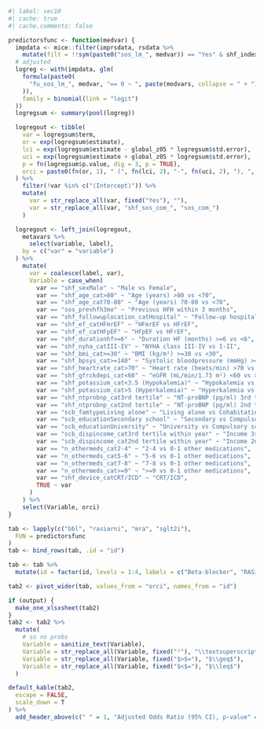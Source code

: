 ```r
#| label: sec10
#| cache: true
#| cache.comments: false

predictorsfunc <- function(medvar) {
  impdata <- mice::filter(imprsdata, rsdata %>%
    mutate(filt = !!sym(paste0("sos_lm_", medvar)) == "Yes" & shf_indexyear_cat == "2021-2023") %>% pull(filt))
  # adjusted
  logreg <- with(impdata, glm(
    formula(paste0(
      "fu_sos_lm_", medvar, "== 0 ~ ", paste(modvars, collapse = " + ")
    )),
    family = binomial(link = "logit")
  ))
  logregsum <- summary(pool(logreg))

  logregout <- tibble(
    var = logregsum$term,
    or = exp(logregsum$estimate),
    lci = exp(logregsum$estimate - global_z05 * logregsum$std.error),
    uci = exp(logregsum$estimate + global_z05 * logregsum$std.error),
    p = fn(logregsum$p.value, dig = 3, p = TRUE),
    orci = paste0(fn(or, 1), " (", fn(lci, 2), "-", fn(uci, 2), "), ", p)
  ) %>%
    filter(!var %in% c("(Intercept)")) %>%
    mutate(
      var = str_replace_all(var, fixed("Yes"), ""),
      var = str_replace_all(var, "shf_sos_com_", "sos_com_")
    )

  logregout <- left_join(logregout,
    metavars %>%
      select(variable, label),
    by = c("var" = "variable")
  ) %>%
    mutate(
      var = coalesce(label, var),
      Variable = case_when(
        var == "shf_sexMale" ~ "Male vs Female",
        var == "shf_age_cat>80" ~ "Age (years) >80 vs <70",
        var == "shf_age_cat70-80" ~ "Age (years) 70-80 vs <70",
        var == "sos_prevhfh3mo" ~ "Previous HFH within 3 months",
        var == "shf_followuplocation_catHospital" ~ "Follow-up hospital vs Primary care/Other",
        var == "shf_ef_catHFmrEF" ~ "HFmrEF vs HFrEF",
        var == "shf_ef_catHFpEF" ~ "HFpEF vs HFrEF",
        var == "shf_durationhf>=6" ~ "Duration HF (months) >=6 vs <6",
        var == "shf_nyha_catIII-IV" ~ "NYHA class III-IV vs I-II",
        var == "shf_bmi_cat>=30" ~ "BMI (kg/m²) >=30 vs <30",
        var == "shf_bpsys_cat>=140" ~ "Systolic bloodpressure (mmHg) >=140 vs <140",
        var == "shf_heartrate_cat>70" ~ "Heart rate (beats/min) >70 vs <=70",
        var == "shf_gfrckdepi_cat<60" ~ "eGFR (mL/min/1.73 m²) <60 vs >=60",
        var == "shf_potassium_cat<3.5 (Hypokalemia)" ~ "Hypokalemia vs Normakalemia",
        var == "shf_potassium_cat>5 (Hyperkalemia)" ~ "Hyperkalemia vs Normakalemia",
        var == "shf_ntprobnp_cat3rd tertile" ~ "NT-proBNP (pg/ml) 3rd tertile vs 1st tertile",
        var == "shf_ntprobnp_cat2nd tertile" ~ "NT-proBNP (pg/ml) 2nd tertile vs 1st tertile",
        var == "scb_famtypeLiving alone" ~ "Living alone vs Cohabitating",
        var == "scb_educationSecondary school" ~ "Secondary vs Compulsory school",
        var == "scb_educationUniversity" ~ "University vs Compulsory school",
        var == "scb_dispincome_cat3rd tertile within year" ~ "Income 3rd tertile vs 1st tertile",
        var == "scb_dispincome_cat2nd tertile within year" ~ "Income 2nd tertile vs 1st tertile",
        var == "n_othermeds_cat2-4" ~ "2-4 vs 0-1 other medications",
        var == "n_othermeds_cat5-6" ~ "5-6 vs 0-1 other medications",
        var == "n_othermeds_cat7-8" ~ "7-8 vs 0-1 other medications",
        var == "n_othermeds_cat>=9" ~ ">=9 vs 0-1 other medications",
        var == "shf_device_catCRT/ICD" ~ "CRT/ICD",
        TRUE ~ var
      )
    ) %>%
    select(Variable, orci)
}

tab <- lapply(c("bbl", "rasiarni", "mra", "sglt2i"),
  FUN = predictorsfunc
)
tab <- bind_rows(tab, .id = "id")

tab <- tab %>%
  mutate(id = factor(id, levels = 1:4, labels = c("Beta-blocker", "RASi/ARNi", "MRA", "Sglt2i")))

tab2 <- pivot_wider(tab, values_from = "orci", names_from = "id")

if (output) {
  make_one_xlsxsheet(tab2)
}
tab2 <- tab2 %>%
  mutate(
    # so no probs
    Variable = sanitize_text(Variable),
    Variable = str_replace_all(Variable, fixed("²"), "\\textsuperscript{2}"),
    Variable = str_replace_all(Variable, fixed("$>$="), "$\\geq$"),
    Variable = str_replace_all(Variable, fixed("$<$="), "$\\leq$")
  )

default_kable(tab2,
  escape = FALSE,
  scale_down = T
) %>%
  add_header_above(c(" " = 1, "Adjusted Odds Ratio (95% CI), p-value" = 4))
```
